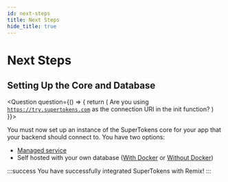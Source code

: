 ```yaml
---
id: next-steps
title: Next Steps
hide_title: true
---
```


<!-- COPY DOCS -->
<!-- ./thirdpartyemailpassword/remix/next-steps.mdx -->


# Next Steps

## Setting Up the Core and Database

<Question
    question={() => {
        return (
            <span>Are you using <code>https://try.supertokens.com</code> as the connection URI in the init function?</span>
        )
    }}>
<Answer title="Yes">

You must now set up an instance of the SuperTokens core for your app that your backend should connect to. You have two options:

- [Managed service](../quick-setup/core/saas-setup)
- Self hosted with your own database ([With Docker](../quick-setup/core/with-docker) or [Without Docker](../quick-setup/core/without-docker))

</Answer>
<Answer title="No">

:::success
You have successfully integrated SuperTokens with Remix!
:::

</Answer>
</Question>
